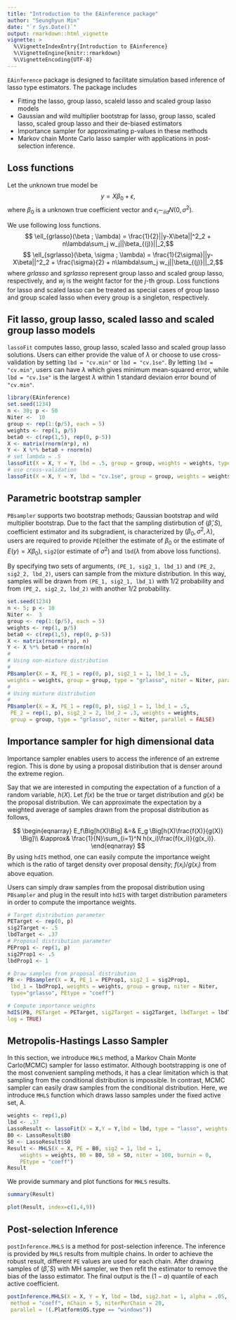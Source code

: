 ```yaml
---
title: "Introduction to the EAinference package"
author: "Seunghyun Min"
date: "`r Sys.Date()`"
output: rmarkdown::html_vignette
vignette: >
  %\VignetteIndexEntry{Introduction to EAinference}
  %\VignetteEngine{knitr::rmarkdown}
  %\VignetteEncoding{UTF-8}
---
```


`EAinference` package is designed to facilitate simulation based inference of lasso type estimators. 
The package includes

- Fitting the lasso, group lasso, scaleld lasso and scaled group lasso models
- Gaussian and wild multiplier bootstrap for lasso, group lasso, scaled lasso, scaled group
lasso and their de-biased estimators
- Importance sampler for approximating p-values in these methods
- Markov chain Monte Carlo lasso sampler with applications in post-selection inference.

## Loss functions
Let the unknown true model be
$$ y = X\beta_0 + \epsilon,$$
where $\beta_0$ is a unknown true coefficient vector and $\epsilon_i \sim_{iid} N(0,\sigma^2)$. 

We use following loss functions. 
<!--$$ \ell_{lasso}(\beta ; \lambda) = \frac{1}{2}||y-X\beta||^2_2 + n\lambda\sum_i w_i|\beta_i|$$-->
$$ \ell_{grlasso}(\beta ; \lambda) = \frac{1}{2}||y-X\beta||^2_2 + n\lambda\sum_j w_j||\beta_{(j)}||_2,$$
<!--$$ \ell_{slasso}(\beta, \sigma ; \lambda) = \frac{1}{2\sigma}||y-X\beta||^2_2 + \frac{\sigma}{2} + n\lambda\sum_i w_i|\beta_i|$$-->
$$ \ell_{sgrlasso}(\beta, \sigma ; \lambda) = \frac{1}{2\sigma}||y-X\beta||^2_2 + \frac{\sigma}{2} + n\lambda\sum_j w_j||\beta_{(j)}||_2,$$
where $grlasso$ and $sgrlasso$ represent group lasso and scaled group lasso, respectively,
and $w_j$ is the weight factor for the $j$-th group. Loss functions for lasso and 
scaled lasso can be treated as special cases of group lasso and group scaled lasso
when every group is a singleton, respectively.

## Fit lasso, group lasso, scaled lasso and scaled group lasso models

`lassoFit` computes lasso, group lasso, scaled lasso and scaled group lasso solutions.
Users can either provide the value of $\lambda$ or choose to use cross-validation
by setting `lbd = "cv.min"` or `lbd = "cv.1se"`. By letting `lbd = "cv.min"`, users
can have $\lambda$ which gives minimum mean-squared error, while `lbd = "cv.1se"`
is the largest $\lambda$ within 1 standard deviaion error bound of `"cv.min"`. 

```r
library(EAinference)
set.seed(1234)
n <- 30; p <- 50
Niter <-  10
group <- rep(1:(p/5), each = 5)
weights <- rep(1, p/5)
beta0 <- c(rep(1,5), rep(0, p-5))
X <- matrix(rnorm(n*p), n)
Y <- X %*% beta0 + rnorm(n)
# set lambda = .5
lassoFit(X = X, Y = Y, lbd = .5, group = group, weights = weights, type="grlasso")
# use cross-validation
lassoFit(X = X, Y = Y, lbd = "cv.1se", group = group, weights = weights, type="grlasso")
```
## Parametric bootstrap sampler

`PBsampler` supports two bootstrap methods; Gaussian bootstrap and wild multiplier bootstrap. 
Due to the fact that the sampling distirbution of $(\hat{\beta}, S)$, coefficient estimator and its subgradient, is characterized by $(\beta_0, \sigma^2, \lambda)$, users are required to provide `PE`(either the estimate of $\beta_0$ or the estimate of $E(y) = X\beta_0$), `sig2`(or estimate of $\sigma^2$)
and `lbd`($\lambda$ from above loss functions).

By specifying two sets of arguments,
`(PE_1, sig2_1, lbd_1)` and `(PE_2, sig2_2, lbd_2)`, users can sample from the mixture distribution.
In this way, samples will be drawn from `(PE_1, sig2_1, lbd_1)` with 1/2 probability and from 
`(PE_2, sig2_2, lbd_2)` with another 1/2 probability. 

```r
set.seed(1234)
n <- 5; p <- 10
Niter <-  3
group <- rep(1:(p/5), each = 5)
weights <- rep(1, p/5)
beta0 <- c(rep(1,5), rep(0, p-5))
X <- matrix(rnorm(n*p), n)
Y <- X %*% beta0 + rnorm(n)
#
# Using non-mixture distribution
#
PBsampler(X = X, PE_1 = rep(0, p), sig2_1 = 1, lbd_1 = .5,
weights = weights, group = group, type = "grlasso", niter = Niter, parallel = FALSE)
#
# Using mixture distribution
#
PBsampler(X = X, PE_1 = rep(0, p), sig2_1 = 1, lbd_1 = .5,
 PE_2 = rep(1, p), sig2_2 = 2, lbd_2 = .3, weights = weights,
 group = group, type = "grlasso", niter = Niter, parallel = FALSE)
```
    
## Importance sampler for high dimensional data
Importance sampler enables users to access the inference of an extreme region.
This is done by using a proposal distiribution that is denser around the extreme region.

Say that we are interested in computing the expectation of a function of a random variable, $h(X)$.
Let $f(x)$ be the true or target distribution and $g(x)$ be the proposal distribution. 
We can approximate the expectation by a weighted average of samples drawn from 
the proposal distribution as follows,

$$
\begin{eqnarray}
E_f\Big[h(X)\Big] &=& E_g \Big[h(X)\frac{f(X)}{g(X)} \Big]\\ 
&\approx& \frac{1}{N}\sum_{i=1}^N h(x_i)\frac{f(x_i)}{g(x_i)}.
\end{eqnarray}
$$
By using `hdIS` method, one can easily compute the importance weight which is the ratio of 
target density over proposal density; $f(x_i)/g(x_i)$ from above equation.

Users can simply draw samples from the proposal distribution using `PBsampler` and 
plug in the result into `hdIS` with target distribution parameters in order to 
compute the importance weights. 

```r
# Target distribution parameter
PETarget <- rep(0, p)
sig2Target <- .5
lbdTarget <- .37
# Proposal distribution parameter
PEProp1 <- rep(1, p)
sig2Prop1 <- .5
lbdProp1 <- 1

# Draw samples from proposal distribution
PB <- PBsampler(X = X, PE_1 = PEProp1, sig2_1 = sig2Prop1,
 lbd_1 = lbdProp1, weights = weights, group = group, niter = Niter,
 type="grlasso", PEtype = "coeff")

# Compute importance weights
hdIS(PB, PETarget = PETarget, sig2Target = sig2Target, lbdTarget = lbdTarget,
log = TRUE)
```

## Metropolis-Hastings Lasso Sampler

In this section, we introduce `MHLS` method, a Markov Chain Monte Carlo(MCMC) sampler for lasso estimator. 
Although bootstrapping is one of the most convenient sampling methods, it has a clear
limitation which is that sampling from the conditional distribution is impossible. 
In contrast, MCMC sampler can easily draw samples from the 
conditional distribution. Here, we introduce `MHLS` function which draws lasso samples 
under the fixed active set, A. 

```r
weights <- rep(1,p)
lbd <- .37
LassoResult <- lassoFit(X = X,Y = Y,lbd = lbd, type = "lasso", weights = weights)
B0 <- LassoResult$B0
S0 <- LassoResult$S0
Result <- MHLS(X = X, PE = B0, sig2 = 1, lbd = 1,
    weights = weights, B0 = B0, S0 = S0, niter = 100, burnin = 0,
    PEtype = "coeff")
Result
```
We provide summary and plot functions for `MHLS` results. 
```r
summary(Result)
```
```r
plot(Result, index=c(1,4,9))
```

## Post-selection Inference

`postInference.MHLS` is a method for post-selection inference. 
The inference is provided by `MHLS` results from multiple chains. 
In order to achieve the robust result, different `PE` values are used
for each chain. After drawing samples of $(\hat{\beta}, S)$ with MH sampler, 
we then refit the estimator to remove the bias of the lasso estimator. The final
output is the $(1-a)$ quantile of each active coefficient. 

```r
postInference.MHLS(X = X, Y = Y, lbd = lbd, sig2.hat = 1, alpha = .05,
 method = "coeff", nChain = 5, niterPerChain = 20, 
 parallel = !(.Platform$OS.type == "windows"))
```


